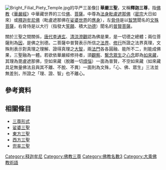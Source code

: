 [[File:Bright_Filial_Piety_Temple.jpg|thumb]]的华严三圣像]]
'''華嚴三聖'''，又稱'''釋迦三尊'''，指[[佛教|佛教]]《[[華嚴經|華嚴經]]》中華藏世界的三位[[佛|佛]]、[[菩薩|菩薩]]。中尊為[[法身|法身]][[毗盧遮那佛|毗盧遮那佛]]（[[密宗|密宗]]大日如來）或[[釋迦牟尼佛|釋迦牟尼佛]]（毗盧遮那佛在[[娑婆世界|娑婆世界]]的[[應身|應身]]{{r|佛光1}}），左[[脅侍|脅侍]]是以[[智慧_(佛教)|智慧]]聞名的[[文殊菩薩|文殊菩薩]]，右脅侍是以大行（指發大[[願_(佛教)|誓願]]、積大[[功德|功德]]{{r|佛光2}}）聞名的[[普賢菩薩|普賢菩薩]]。{{r|佛光3}}{{r|佛光4}}

關於三聖之間關係，[[唐代|唐代]][[李通玄|李通玄]]、[[清涼澄觀|清涼澄觀]]認為佛是果，是一切德之總體；兩位菩薩則為[[因果论_(佛教)|因]]，是佛之別德。{{r|佛光3}}{{r|佛光5}}二菩薩中普賢表示所信之[[法界|法界]]、[[修行|修行]]所證之法界真理，文殊則表示對真理之理解、證得真理之[[智慧_(佛教)|大智]]，兩[[法_(佛教)|法門]]各各圓融、能所不二，則能成佛果，三聖融為一體。若欲依華嚴經修持者，須[[觀_(佛教)|觀察]]、[[念_(佛教)|繫念]][[眾生|眾生]]之[[心_(佛教)|心念]]即為[[如來藏|如來藏]]，其理為毘盧遮那佛，空如來藏（脫離一切[[煩惱_(佛教)|煩惱]]{{r|佛光6}}）一面為普賢，不空如來藏（如來藏具足無量佛法且與其不離、不脫、不異{{r|佛光6}}）一面則為文殊，「心、佛、眾生」三法並無差別，所證之「理、證、智」也不離心。{{r|佛光5}}

== 參考資料 ==
{{reflist|refs=

<ref name="佛光1">{{cite book|author=慈怡法師主編|date=1988|title=〈毘盧遮那〉|work=《佛光大辭典》|pages=|location=高雄縣大樹鄉|publisher=佛光|isbn=9789575433307|language=zh-tw}}</ref>

<ref name="佛光2">{{cite book|author=慈怡法師主編|date=1988|title=〈大行〉|work=《佛光大辭典》|pages=|location=高雄縣大樹鄉|publisher=佛光|isbn=9789575433307|language=zh-tw}}</ref>

<ref name="佛光3">{{cite book|author=慈怡法師主編|date=1988|title=〈華嚴三聖〉|work=《佛光大辭典》|pages=|location=高雄縣大樹鄉|publisher=佛光|isbn=9789575433307|language=zh-tw}}</ref>

<ref name="佛光4">{{cite book|author=慈怡法師主編|date=1988|title=〈四大菩薩〉|work=《佛光大辭典》|pages=|location=高雄縣大樹鄉|publisher=佛光|isbn=9789575433307|language=zh-tw}}</ref>

<ref name="佛光5">{{cite book|author=慈怡法師主編|date=1988|title=〈三聖圓融觀〉|work=《佛光大辭典》|pages=|location=高雄縣大樹鄉|publisher=佛光|isbn=9789575433307|language=zh-tw}}</ref>

<ref name="佛光6">{{cite book|author=慈怡法師主編|date=1988|title=〈不空如來藏〉|work=《佛光大辭典》|pages=|location=高雄縣大樹鄉|publisher=佛光|isbn=9789575433307|language=zh-tw}}</ref>

}}

==相關條目==
* [[三尊形式|三尊形式]]
* [[娑婆三聖|娑婆三聖]]
* [[東方三聖|東方三聖]]
* [[西方三聖|西方三聖]]
* [[兜率三聖|兜率三聖]]

{{佛教主題}}

[[Category:释迦牟尼|Category:释迦牟尼]]
[[Category:佛教三尊|Category:佛教三尊]]
[[Category:佛教名數3|Category:佛教名數3]]
[[Category:大乘佛教術語|Category:大乘佛教術語]]